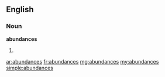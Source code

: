==English==

===Noun===
'''abundances'''

# {{plural of|abundance}}

[[ar:abundances]]
[[fr:abundances]]
[[mg:abundances]]
[[my:abundances]]
[[simple:abundances]]